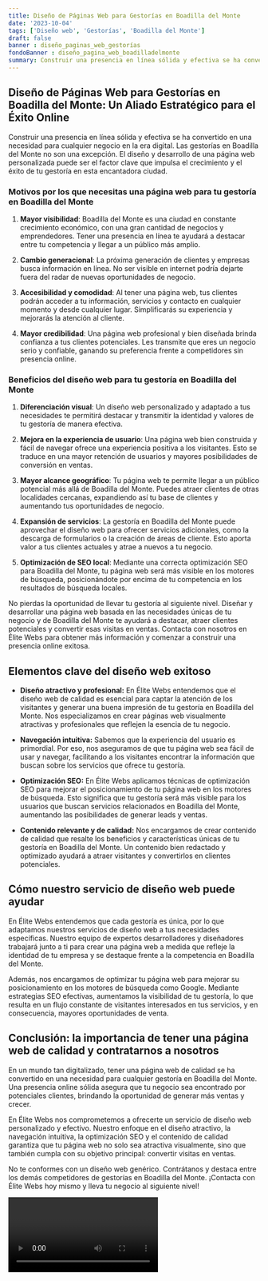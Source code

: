 ```yaml
---
title: Diseño de Páginas Web para Gestorías en Boadilla del Monte
date: '2023-10-04'
tags: ['Diseño web', 'Gestorías', 'Boadilla del Monte']
draft: false
banner : diseño_paginas_web_gestorías
fondoBanner : diseño_pagina_web_boadilladelmonte
summary: Construir una presencia en línea sólida y efectiva se ha convertido en una necesidad para cualquier negocio en la era digital. Las gestorías en Boadilla del Monte no son una excepción. El diseño y desarrollo de una página web personalizada puede ser el factor clave que impulsa el crecimiento y el éxito de tu gestoría en esta encantadora ciudad.
---
```


## Diseño de Páginas Web para Gestorías en Boadilla del Monte: Un Aliado Estratégico para el Éxito Online

Construir una presencia en línea sólida y efectiva se ha convertido en una necesidad para cualquier negocio en la era digital. Las gestorías en Boadilla del Monte no son una excepción. El diseño y desarrollo de una página web personalizada puede ser el factor clave que impulsa el crecimiento y el éxito de tu gestoría en esta encantadora ciudad.

### Motivos por los que necesitas una página web para tu gestoría en Boadilla del Monte

1. **Mayor visibilidad**: Boadilla del Monte es una ciudad en constante crecimiento económico, con una gran cantidad de negocios y emprendedores. Tener una presencia en línea te ayudará a destacar entre tu competencia y llegar a un público más amplio.

2. **Cambio generacional**: La próxima generación de clientes y empresas busca información en línea. No ser visible en internet podría dejarte fuera del radar de nuevas oportunidades de negocio.

3. **Accesibilidad y comodidad**: Al tener una página web, tus clientes podrán acceder a tu información, servicios y contacto en cualquier momento y desde cualquier lugar. Simplificarás su experiencia y mejorarás la atención al cliente.

4. **Mayor credibilidad**: Una página web profesional y bien diseñada brinda confianza a tus clientes potenciales. Les transmite que eres un negocio serio y confiable, ganando su preferencia frente a competidores sin presencia online.

### Beneficios del diseño web para tu gestoría en Boadilla del Monte

1. **Diferenciación visual**: Un diseño web personalizado y adaptado a tus necesidades te permitirá destacar y transmitir la identidad y valores de tu gestoría de manera efectiva.

2. **Mejora en la experiencia de usuario**: Una página web bien construida y fácil de navegar ofrece una experiencia positiva a los visitantes. Esto se traduce en una mayor retención de usuarios y mayores posibilidades de conversión en ventas.

3. **Mayor alcance geográfico**: Tu página web te permite llegar a un público potencial más allá de Boadilla del Monte. Puedes atraer clientes de otras localidades cercanas, expandiendo así tu base de clientes y aumentando tus oportunidades de negocio.

4. **Expansión de servicios**: La gestoría en Boadilla del Monte puede aprovechar el diseño web para ofrecer servicios adicionales, como la descarga de formularios o la creación de áreas de cliente. Esto aporta valor a tus clientes actuales y atrae a nuevos a tu negocio.

5. **Optimización de SEO local**: Mediante una correcta optimización SEO para Boadilla del Monte, tu página web será más visible en los motores de búsqueda, posicionándote por encima de tu competencia en los resultados de búsqueda locales.

No pierdas la oportunidad de llevar tu gestoría al siguiente nivel. Diseñar y desarrollar una página web basada en las necesidades únicas de tu negocio y de Boadilla del Monte te ayudará a destacar, atraer clientes potenciales y convertir esas visitas en ventas. Contacta con nosotros en Élite Webs para obtener más información y comenzar a construir una presencia online exitosa.

<GifSeo />

<Cta />

## Elementos clave del diseño web exitoso

- **Diseño atractivo y profesional:** En Élite Webs entendemos que el diseño web de calidad es esencial para captar la atención de los visitantes y generar una buena impresión de tu gestoría en Boadilla del Monte. Nos especializamos en crear páginas web visualmente atractivas y profesionales que reflejen la esencia de tu negocio.

- **Navegación intuitiva:** Sabemos que la experiencia del usuario es primordial. Por eso, nos aseguramos de que tu página web sea fácil de usar y navegar, facilitando a los visitantes encontrar la información que buscan sobre los servicios que ofrece tu gestoría.

- **Optimización SEO:** En Élite Webs aplicamos técnicas de optimización SEO para mejorar el posicionamiento de tu página web en los motores de búsqueda. Esto significa que tu gestoría será más visible para los usuarios que buscan servicios relacionados en Boadilla del Monte, aumentando las posibilidades de generar leads y ventas.

- **Contenido relevante y de calidad:** Nos encargamos de crear contenido de calidad que resalte los beneficios y características únicas de tu gestoría en Boadilla del Monte. Un contenido bien redactado y optimizado ayudará a atraer visitantes y convertirlos en clientes potenciales.

## Cómo nuestro servicio de diseño web puede ayudar

En Élite Webs entendemos que cada gestoría es única, por lo que adaptamos nuestros servicios de diseño web a tus necesidades específicas. Nuestro equipo de expertos desarrolladores y diseñadores trabajará junto a ti para crear una página web a medida que refleje la identidad de tu empresa y se destaque frente a la competencia en Boadilla del Monte.

Además, nos encargamos de optimizar tu página web para mejorar su posicionamiento en los motores de búsqueda como Google. Mediante estrategias SEO efectivas, aumentamos la visibilidad de tu gestoría, lo que resulta en un flujo constante de visitantes interesados en tus servicios, y en consecuencia, mayores oportunidades de venta.

## Conclusión: la importancia de tener una página web de calidad y contratarnos a nosotros

En un mundo tan digitalizado, tener una página web de calidad se ha convertido en una necesidad para cualquier gestoría en Boadilla del Monte. Una presencia online sólida asegura que tu negocio sea encontrado por potenciales clientes, brindando la oportunidad de generar más ventas y crecer.

En Élite Webs nos comprometemos a ofrecerte un servicio de diseño web personalizado y efectivo. Nuestro enfoque en el diseño atractivo, la navegación intuitiva, la optimización SEO y el contenido de calidad garantiza que tu página web no solo sea atractiva visualmente, sino que también cumpla con su objetivo principal: convertir visitas en ventas.

No te conformes con un diseño web genérico. Contrátanos y destaca entre los demás competidores de gestorías en Boadilla del Monte. ¡Contacta con Élite Webs hoy mismo y lleva tu negocio al siguiente nivel!

<Video />

<CtaBot job='Gestorías' city='Boadilla del Monte'/>

<Gmaps query='Boadilla del Monte+españa+maps' />